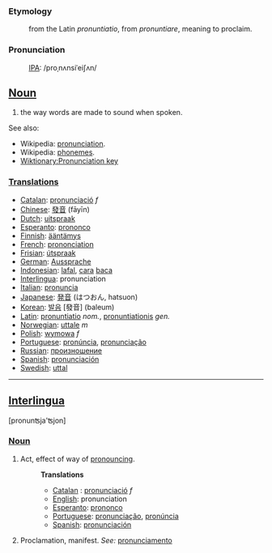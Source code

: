 ===Etymology===
:from the Latin ''pronuntiatio'', from ''pronuntiare'', meaning to proclaim.

===Pronunciation===
:[[International Phonetic Alphabet|IPA]]: /proˌnʌnsiˈeiʃʌn/

==[[Noun]]==
#the way words are made to sound when spoken.

See also: 
*Wikipedia: [[en:pronunciation|pronunciation]].
*Wikipedia: [[en:Phoneme|phonemes]].
*[[Wiktionary:Pronunciation key]]

===[[Translation]]s===
*[[Catalan]]: [[pronunciació]] ''f''
*[[Chinese]]: [[發音]] (fāyīn)
*[[Dutch]]: [[uitspraak]]
*[[Esperanto]]: [[prononco]]
*[[Finnish]]: [[ääntämys]]
*[[French]]: [[prononciation]]
*[[Frisian]]: [[útspraak]]
*[[German]]: [[Aussprache]]
*[[Indonesian]]: [[lafal]], [[cara]] [[baca]]
*[[Interlingua]]: pronunciation
*[[Italian]]: [[pronuncia]]
*[[Japanese]]: [[発音]] (はつおん, hatsuon)
*[[Korean]]: [[발음]] [發音] (baleum)
*[[Latin]]: [[pronuntiatio]] ''nom.'', [[pronuntiationis]] ''gen.''
*[[Norwegian]]: [[uttale]] ''m''
*[[Polish]]: [[wymowa]] ''f''
*[[Portuguese]]: [[pronúncia]], [[pronunciação]]
*[[Russian]]: [[произношение]]
*[[Spanish]]: [[pronunciación]]
*[[Swedish]]: [[uttal]]

----

==[[Interlingua]]==
[pronun&#678;ja'&#678;jon]
===[[Noun]]===
#Act, effect of way of [[pronounce|pronouncing]].
#:'''Translations'''
#:*[[Catalan]] : [[pronunciació]] ''f''
#:*[[English]]: pronunciation
#:*[[Esperanto]]: [[prononco]]
#:*[[Portuguese]]: [[pronunciação]], [[pronúncia]]
#:*[[Spanish]]: [[pronunciación]]
#Proclamation, manifest. ''See:'' [[pronunciamento]]